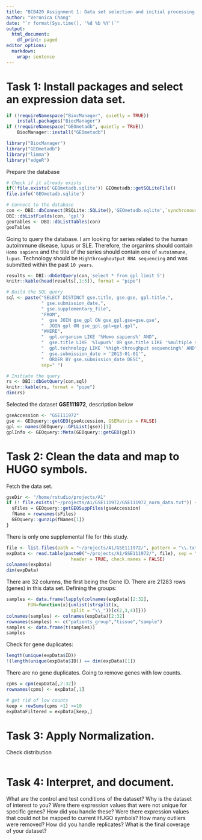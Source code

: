 ```yaml
---
title: "BCB420 Assignment 1: Data set selection and initial processing."
author: "Veronica Chang"
date: "`r format(Sys.time(), '%d %b %Y')`"
output:
  html_document:
    df_print: paged
editor_options: 
  markdown: 
    wrap: sentence
---
```


# Task 1: Install packages and select an expression data set.

```r

if (!requireNamespace("BiocManager", quietly = TRUE))
    install.packages("BiocManager")
if (!requireNamespace("GEOmetadb", quietly = TRUE))
    BiocManager::install("GEOmetadb")

library("BiocManager")
library("GEOmetadb")
library("limma")
library("edgeR")
```

Prepare the database

```r
# Check if it already exists
if(!file.exists('GEOmetadb.sqlite')) GEOmetadb::getSQLiteFile()
file.info('GEOmetadb.sqlite')

# Connect to the database
con <- DBI::dbConnect(RSQLite::SQLite(),'GEOmetadb.sqlite',`synchronous` = NULL)
DBI::dbListFields(con, 'gpl')
geoTables <- DBI::dbListTables(con)
geoTables
```

Going to query the database.
I am looking for series related to the human autoimmune disease, lupus or SLE.
Therefore, the organims should contain `Homo sapiens` and the title of the series should contain one of `autoimmune`, `lupus`.
Technology should be `Highthroughoutput RNA sequencing` and was submitted within the past `10 years`.

```r
results <- DBI::dbGetQuery(con,'select * from gpl limit 5')
knitr::kable(head(results[,1:5]), format = "pipe")

# Build the SQL query
sql <- paste("SELECT DISTINCT gse.title, gse.gse, gpl.title,",
             " gse.submission_date,",
             " gse.supplementary_file",
             "FROM",
             "  gse JOIN gse_gpl ON gse_gpl.gse=gse.gse",
             "  JOIN gpl ON gse_gpl.gpl=gpl.gpl",
             "WHERE",
             "  gpl.organism LIKE '%Homo sapiens%' AND",
             "  gse.title LIKE '%lupus%' OR gse.title LIKE '%multiple sclerosis%' AND",
             "  gpl.technology LIKE '%high-throughput sequencing%' AND",
             "  gse.submission_date > '2013-01-01'",
             "  ORDER BY gse.submission_date DESC",
             sep=" ")

# Initiate the query
rs <- DBI::dbGetQuery(con,sql)
knitr::kable(rs, format = "pipe")
dim(rs)
```

Selected the dataset **GSE111972**, description below
```r
gseAccession <- "GSE111972"
gse <- GEOquery::getGEO(gseAccession, GSEMatrix = FALSE)
gpl <- names(GEOquery::GPLList(gse))[1]
gplInfo <- GEOquery::Meta(GEOquery::getGEO(gpl))
```

# Task 2: Clean the data and map to HUGO symbols.
Fetch the data set.
```r
gseDir <- "/home/rstudio/projects/A1"
if (! file.exists("~/projects/A1/GSE111972/GSE111972_norm_data.txt")) {
  sFiles = GEOquery::getGEOSuppFiles(gseAccession)
  fName = rownames(sFiles)
  GEOquery::gunzip(fNames[1])
}
```
There is only one supplemental file for this study.
```r
file <- list.files(path = "~/projects/A1/GSE111972/", pattern = "\\.txt")
expData <- read.table(paste0("~/projects/A1/GSE111972/", file), sep = "\t", 
                        header = TRUE, check.names = FALSE)
colnames(expData)
dim(expData)
```
There are 32 columns, the first being the Gene ID. There are 21283 rows (genes) in this data set.
Defining the groups:
```r
samples <- data.frame(lapply(colnames(expData)[2:32], 
        FUN=function(x){unlist(strsplit(x, 
                        split = "\\_"))[c(2,3,4)]}))
colnames(samples) <- colnames(expData)[2:32]
rownames(samples) <- c("patients_group","tissue","sample")
samples <- data.frame(t(samples))
samples
```

Check for gene duplicates:
```r
length(unique(expData$ID))
!(length(unique(expData$ID)) == dim(expData)[1]) 
```

There are no gene duplicates. Going to remove genes with low counts.
```r
cpms = cpm(expData[,2:32])
rownames(cpms) <- expData[,1]

# get rid of low counts
keep = rowSums(cpms >1) >=10
expDataFiltered = expData[keep,]
```

# Task 3: Apply Normalization.
Check distribution
```r

```

# Task 4: Interpret, and document.

What are the control and test conditions of the dataset?
Why is the dataset of interest to you?
Were there expression values that were not unique for specific genes?
How did you handle these?
Were there expression values that could not be mapped to current HUGO symbols?
How many outliers were removed?
How did you handle replicates?
What is the final coverage of your dataset?
